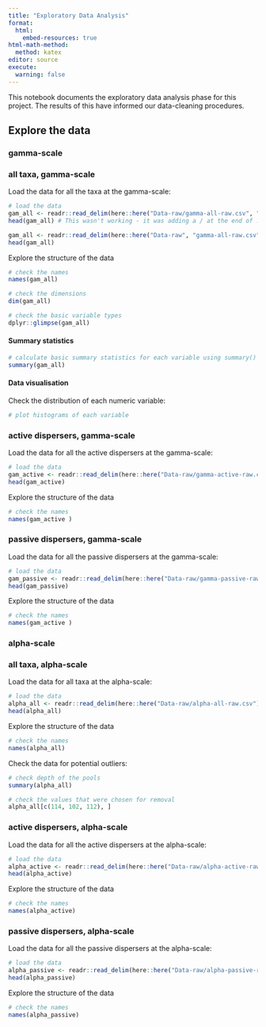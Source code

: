 ```yaml
---
title: "Exploratory Data Analysis"
format: 
  html:
    embed-resources: true
html-math-method: 
  method: katex
editor: source
execute:
  warning: false
---
```


This notebook documents the exploratory data analysis phase for this project. The results of this have informed our data-cleaning procedures.

## Explore the data

### gamma-scale

### all taxa, gamma-scale

Load the data for all the taxa at the gamma-scale:

```r
# load the data
gam_all <- readr::read_delim(here::here("Data-raw/gamma-all-raw.csv", ";"))
head(gam_all) # This wasn't working - it was adding a / at the end of .csv? 

gam_all <- readr::read_delim(here::here("Data-raw", "gamma-all-raw.csv"), delim = ";")
head(gam_all)

```

Explore the structure of the data

```r
# check the names
names(gam_all)
```
```r
# check the dimensions
dim(gam_all)
```

```r
# check the basic variable types
dplyr::glimpse(gam_all)
```

#### Summary statistics

```r
# calculate basic summary statistics for each variable using summary()
summary(gam_all)
```

#### Data visualisation

Check the distribution of each numeric variable:

```r
# plot histograms of each variable

```


### active dispersers, gamma-scale

Load the data for all the active dispersers at the gamma-scale:

```r
# load the data
gam_active <- readr::read_delim(here::here("Data-raw/gamma-active-raw.csv"), ";")
head(gam_active)
```

Explore the structure of the data

```r
# check the names
names(gam_active )
```

### passive dispersers, gamma-scale

Load the data for all the passive dispersers at the gamma-scale:

```r
# load the data
gam_passive <- readr::read_delim(here::here("Data-raw/gamma-passive-raw.csv"), ";")
head(gam_passive)
```

Explore the structure of the data

```r
# check the names
names(gam_active )
```

### alpha-scale

### all taxa, alpha-scale

Load the data for all taxa at the alpha-scale:

```r
# load the data
alpha_all <- readr::read_delim(here::here("Data-raw/alpha-all-raw.csv"), ";")
head(alpha_all)
```

Explore the structure of the data

```r
# check the names
names(alpha_all)
```

Check the data for potential outliers:

```r
# check depth of the pools
summary(alpha_all)
```

```r
# check the values that were chosen for removal
alpha_all[c(114, 102, 112), ]
```



### active dispersers, alpha-scale

Load the data for all the active dispersers at the alpha-scale:

```r
# load the data
alpha_active <- readr::read_delim(here::here("Data-raw/alpha-active-raw.csv"), ";")
head(alpha_active)
```

Explore the structure of the data

```r
# check the names
names(alpha_active)
```

### passive dispersers, alpha-scale

Load the data for all the passive dispersers at the alpha-scale:

```r
# load the data
alpha_passive <- readr::read_delim(here::here("Data-raw/alpha-passive-raw.csv"), ";")
head(alpha_passive)
```

Explore the structure of the data

```r
# check the names
names(alpha_passive)
```



